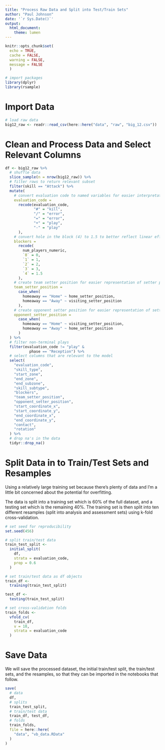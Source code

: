 ```yaml
---
title: "Process Raw Data and Split into Test/Train Sets"
author: "Paul Johnson"
date: '`r Sys.Date()`'
output: 
  html_document: 
    theme: lumen
---
```


```r

knitr::opts_chunk$set(
  echo = TRUE,
  cache = FALSE,
  warning = FALSE,
  message = FALSE
  )

# import packages
library(dplyr)
library(rsample)

```

# Import Data

```r

# load raw data
big12_raw <- readr::read_csv(here::here("data", "raw", "big_12.csv"))

```

# Clean and Process Data and Select Relevant Columns

```r

df <- big12_raw %>%
  # shuffle data
  slice_sample(n = nrow(big12_raw)) %>%
  # filter rows to return relevant subset
  filter(skill == "Attack") %>%
  mutate(
    # convert evaluation code to named variables for easier interpretation
    evaluation_code =
      recode(evaluation_code,
             "#" = "kill",
             "/" = "error",
             "=" = "error",
             "+" = "play",
             "-" = "play"
      ),
    # convert hole in the block (4) to 1.5 to better reflect linear effectiveness of the block
    blockers =
      recode(
        num_players_numeric,
        `0` = 0,
        `1` = 1,
        `2` = 2,
        `3` = 3,
        `4` = 1.5
      ),
    # create team setter position for easier representation of setter position effect
    team_setter_position =
      case_when(
        homeaway == "Home" ~ home_setter_position,
        homeaway == "Away" ~ visiting_setter_position
      ),
    # create opponent setter position for easier representation of setter position effect
    opponent_setter_position =
      case_when(
        homeaway == "Home" ~ visiting_setter_position,
        homeaway == "Away" ~ home_setter_position
      )
  ) %>%
  # filter non-terminal plays
  filter(evaluation_code != "play" & 
           phase == "Reception") %>%
  # select columns that are relevant to the model
  select(
    "evaluation_code",
    "skill_type",
    "start_zone",
    "end_zone",
    "end_subzone",
    "skill_subtype",
    "blockers",
    "team_setter_position",
    "opponent_setter_position",
    "start_coordinate_x",
    "start_coordinate_y",
    "end_coordinate_x",
    "end_coordinate_y",
    "contact",
    "rotation"
  ) %>%
  # drop na's in the data
  tidyr::drop_na()

```

# Split Data in to Train/Test Sets and Resamples

Using a relatively large training set because there's plenty of data and I'm a little bit concerned about the potential for overfitting.

The data is split into a training set which is 60% of the full dataset, and a testing set which is the remaining 40%. The training set is then split into ten different resamples (split into analysis and assessment sets) using k-fold cross-validation.

```r

# set seed for reproducibility
set.seed(456)

# split train/test data
train_test_split <-
  initial_split(
    df,
    strata = evaluation_code,
    prop = 0.6
  )

# set train/test data as df objects
train_df <-
  training(train_test_split)

test_df <-
  testing(train_test_split)

# set cross-validation folds
train_folds <-
  vfold_cv(
    train_df,
    v = 10,
    strata = evaluation_code
  )

```

# Save Data

We will save the processed dataset, the initial train/test split, the train/test sets, and the resamples, so that they can be imported in the notebooks that follow.

```r

save(
  # data
  df,
  # splits
  train_test_split,
  # train/test data
  train_df, test_df,
  # folds
  train_folds,
  file = here::here(
    "data", "vb_data.RData"
  )
)
```

